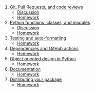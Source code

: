1. [Git, Pull Requests, and code reviews](01_version_control.qmd)
    * [Discussion](group_work/module_01.md)
    * [Homework](projects/data_cleaning/Project_module_01.md)
2. [Python functions, classes, and modules](02_function_classes.qmd)
   *  [Discussion](group_work/module_02.md)
    * [Homework](projects/data_cleaning/Project_module_02.md)
3. [Testing and auto-formatting](03_testing.qmd)
    * [Homework](projects/data_cleaning/Project_module_03.md)
4. [Dependencies and GitHub actions](04_dependencies_ci.qmd)
    * [Homework](projects/data_cleaning/Project_module_04.md)
6. [Object oriented design in Python](05_oop.qmd)
    * [Homework](projects/data_cleaning/Project_module_06.md)
6. [Documentation](06_documentation.qmd)
    * [Homework](projects/data_cleaning/Project_module_05.md)
7. [Distributing your package](07_packaging.qmd)
    * [Homework](projects/data_cleaning/Project_module_07.md)